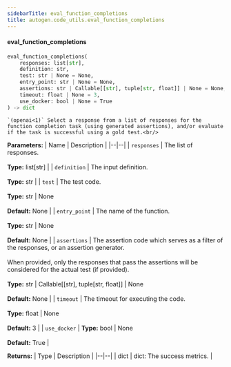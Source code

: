 ```yaml
---
sidebarTitle: eval_function_completions
title: autogen.code_utils.eval_function_completions
---
```


<code class="doc-symbol doc-symbol-heading doc-symbol-function"></code>
#### eval_function_completions

```python
eval_function_completions(
    responses: list[str],
    definition: str,
    test: str | None = None,
    entry_point: str | None = None,
    assertions: str | Callable[[str], tuple[str, float]] | None = None,
    timeout: float | None = 3,
    use_docker: bool | None = True
) -> dict
```

    `(openai<1)` Select a response from a list of responses for the function completion task (using generated assertions), and/or evaluate if the task is successful using a gold test.<br/>

<b>Parameters:</b>
| Name | Description |
|--|--|
| `responses` | The list of responses.<br/><br/>**Type:** list[str] |
| `definition` | The input definition.<br/><br/>**Type:** str |
| `test` | The test code.<br/><br/>**Type:** str \| None<br/><br/>**Default:** None |
| `entry_point` | The name of the function.<br/><br/>**Type:** str \| None<br/><br/>**Default:** None |
| `assertions` | The assertion code which serves as a filter of the responses, or an assertion generator.<br/><br/>When provided, only the responses that pass the assertions will be considered for the actual test (if provided).<br/><br/>**Type:** str \| Callable[[str], tuple[str, float]] \| None<br/><br/>**Default:** None |
| `timeout` | The timeout for executing the code.<br/><br/>**Type:** float \| None<br/><br/>**Default:** 3 |
| `use_docker` | **Type:** bool \| None<br/><br/>**Default:** True |

<b>Returns:</b>
| Type | Description |
|--|--|
| dict | dict: The success metrics. |

<br />